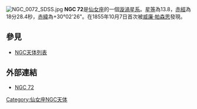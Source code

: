 [[File:NGC_0072_SDSS.jpg|thumb]]
'''NGC 72'''是[[仙女座|仙女座]]的一個[[漩渦星系|漩渦星系]]。[[星等|星等]]為13.8，[[赤經|赤經]]為18分28.4秒，[[赤緯|赤緯]]為+30°02'26"。在1855年10月7日首次被[[威廉·帕森思|威廉·帕森思]]發現。

== 參見 ==
*[[NGC天体列表|NGC天体列表]]

== 外部連結 ==
* [https://web.archive.org/web/20050424193758/http://www.seds.org/~spider/ngc/ngc_fr.cgi?72 NGC 72]

{{Catalogs|NGC=72}}

[[Category:仙女座NGC天体|Category:仙女座NGC天体]]